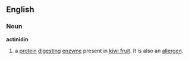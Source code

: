 ==English==
===Noun===
'''actinidin'''
# a [[protein]] [[digesting]] [[enzyme]] present in [[kiwi fruit]]. It is also an [[allergen]].